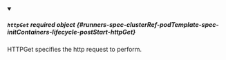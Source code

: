 


<details className="config-field" data-expandable="true" open>
<summary>

##### `httpGet` <span className="config-field-required" data-required="false">required</span> <span className="config-field-type">object</span> <span className="config-field-default"></span> <span className="config-field-enum"></span> {#runners-spec-clusterRef-podTemplate-spec-initContainers-lifecycle-postStart-httpGet}

HTTPGet specifies the http request to perform.

</summary>

<PartialHttpGetreference />


</details>
